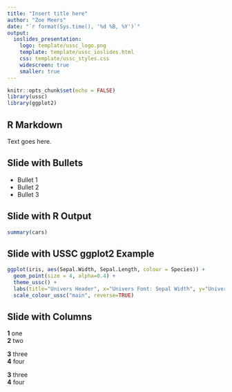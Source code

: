 ```yaml
---
title: "Insert title here"
author: "Zoe Meers"
date: "`r format(Sys.time(), '%d %B, %Y')`"
output: 
  ioslides_presentation:
    logo: template/ussc_logo.png
    template: template/ussc_ioslides.html
    css: template/ussc_styles.css
    widescreen: true
    smaller: true
---
```


```r
knitr::opts_chunk$set(echo = FALSE)
library(ussc)
library(ggplot2)
```


## R Markdown

Text goes here.

## Slide with Bullets

- Bullet 1
- Bullet 2
- Bullet 3

## Slide with R Output

```r
summary(cars)
```

## Slide with USSC ggplot2 Example

```r
ggplot(iris, aes(Sepal.Width, Sepal.Length, colour = Species)) + 
  geom_point(size = 4, alpha=0.4) +  
  theme_ussc() + 
  labs(title="Univers Header", x="Univers Font: Sepal Width", y="Univers Font: Sepal Length", caption = "The data is from the Iris R package.") + 
  scale_colour_ussc("main", reverse=TRUE) 
```

## Slide with Columns
<div class="column-3-left">
**1** one  
**2** two  
</div>
<div class="column-3-center">
**3** three  
**4** four  
</div>
<div class="column-3-right">
**3** three  
**4** four  
</div>
<!-- 3 column layout also exists with column-3-center (and right and left)-->
